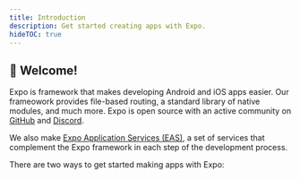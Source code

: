 ```yaml
---
title: Introduction
description: Get started creating apps with Expo.
hideTOC: true
---
```



## 👋 Welcome!

Expo is framework that makes developing Android and iOS apps easier. Our frameowork provides file-based routing, a standard library of native modules, and much more. Expo is open source with an active community on [GitHub](https://github.com/expo/expo) and [Discord](https://chat.expo.dev).

We also make [Expo Application Services (EAS)](https://expo.dev/eas), a set of services that complement the Expo framework in each step of the development process.

There are two ways to get started making apps with Expo:

<BoxLink
  title="Automated"
  description="Automate the process of creating a project, setting up your development environment, and configuring automations."
  href="https://expo.new"
  Icon={Earth01Icon}
/>
<BoxLink
  title="Manual"
  description="Read the docs to create a project and set up your development environment."
  href="/get-started/create-a-project"
  Icon={BookOpen02Icon}
/>
